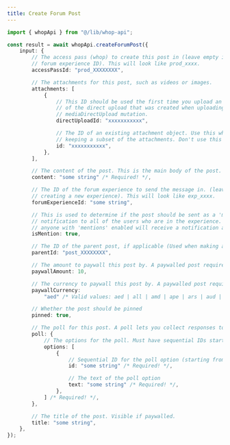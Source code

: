 ```yaml
---
title: Create Forum Post
---
```


```typescript
import { whopApi } from "@/lib/whop-api";

const result = await whopApi.createForumPost({
	input: {
		// The access pass (whop) to create this post in (leave empty if providing a
		// forum experience ID). This will look like prod_xxxx.
		accessPassId: "prod_XXXXXXXX",

		// The attachments for this post, such as videos or images.
		attachments: [
			{
				// This ID should be used the first time you upload an attachment. It is the ID
				// of the direct upload that was created when uploading the file to S3 via the
				// mediaDirectUpload mutation.
				directUploadId: "xxxxxxxxxxx",

				// The ID of an existing attachment object. Use this when updating a resource and
				// keeping a subset of the attachments. Don't use this unless you know what you're doing.
				id: "xxxxxxxxxxx",
			},
		],

		// The content of the post. This is the main body of the post. Hidden if paywalled.
		content: "some string" /* Required! */,

		// The ID of the forum experience to send the message in. (leave empty if
		// creating a new experience). This will look like exp_xxxx.
		forumExperienceId: "some string",

		// This is used to determine if the post should be sent as a 'mention'
		// notification to all of the users who are in the experience. This means that
		// anyone with 'mentions' enabled will receive a notification about this post.
		isMention: true,

		// The ID of the parent post, if applicable (Used when making a comment)
		parentId: "post_XXXXXXXX",

		// The amount to paywall this post by. A paywalled post requires the user to purchase it in order to view its content.
		paywallAmount: 10,

		// The currency to paywall this post by. A paywalled post requires the user to purchase it in order to view its content.
		paywallCurrency:
			"aed" /* Valid values: aed | all | amd | ape | ars | aud | bam | bgn | bhd | bob | brl | bsd | cad | chf | clp | cop | crc | czk | dkk | dop | dzd | egp | etb | eth | eur | gbp | ghs | gmd | gtq | gyd | hkd | huf | idr | ils | inr | jmd | jod | jpy | kes | khr | krw | kwd | lkr | mad | mdl | mga | mkd | mnt | mop | mur | mxn | myr | nad | ngn | nok | nzd | omr | pen | php | pkr | pln | pyg | qar | ron | rsd | rub | rwf | sar | sek | sgd | thb | tnd | try | ttd | twd | tzs | usd | uyu | uzs | vnd | xcd | xof | zar */,

		// Whether the post should be pinned
		pinned: true,

		// The poll for this post. A poll lets you collect responses to a multiple choice question.
		poll: {
			// The options for the poll. Must have sequential IDs starting from 1
			options: [
				{
					// Sequential ID for the poll option (starting from '1')
					id: "some string" /* Required! */,

					// The text of the poll option
					text: "some string" /* Required! */,
				},
			] /* Required! */,
		},

		// The title of the post. Visible if paywalled.
		title: "some string",
	},
});

```
